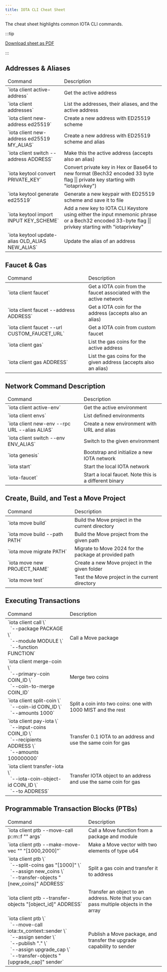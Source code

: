 ```yaml
---
title: IOTA CLI Cheat Sheet
---
```


The cheat sheet highlights common IOTA CLI commands.

:::tip

<a href="/doc/iota-cli-cheatsheet.pdf" target="_blank" rel="noreferrer">Download sheet as PDF</a>

:::

## Addresses & Aliases

<table class="w-100">
	<thead>
		<tr>
			<td>Command</td>
			<td>Description</td>
		</tr>
	</thead>
	<tbody>
		<tr>
			<td class="w-2/3">`iota client active-address`</td>
			<td class="w-1/3">Get the active address</td>
		</tr>
		<tr>
			<td class="w-2/3">`iota client addresses`</td>
			<td class="w-1/3">List the addresses, their aliases, and the active address</td>
		</tr>
		<tr>
			<td class="w-2/3">`iota client new-address ed25519`</td>
			<td class="w-1/3">Create a new address with ED25519 scheme</td>
		</tr>
		<tr>
			<td class="w-2/3">`iota client new-address ed25519 MY_ALIAS`</td>
			<td class="w-1/3">Create a new address with ED25519 scheme and alias</td>
		</tr>
		<tr>
			<td class="w-2/3">`iota client switch --address ADDRESS`</td>
			<td class="w-1/3">Make this the active address (accepts also an alias)</td>
		</tr>
		<tr> 	
			<td class="w-2/3">`iota keytool convert PRIVATE_KEY`</td>
			<td class="w-1/3">Convert private key in Hex or Base64 to new format (Bech32 encoded 33 byte flag || private key starting with "iotaprivkey")</td>
		</tr>
		<tr>
			<td class="w-2/3">`iota keytool generate ed25519`</td>
			<td class="w-1/3">Generate a new keypair with ED25519 scheme and save it to file</td>
		</tr>
		<tr> 	
      <td class="w-2/3">`iota keytool import INPUT KEY_SCHEME`</td>
			<td class="w-1/3">Add a new key to IOTA CLI Keystore using either the input mnemonic phrase or a Bech32 encoded 33-byte flag || privkey starting with "iotaprivkey"</td>
		</tr>
		<tr>
			<td class="w-2/3">`iota keytool update-alias OLD_ALIAS NEW_ALIAS`</td>
			<td class="w-1/3">Update the alias of an address</td>
		</tr>
	</tbody>
</table>

## Faucet & Gas

<table class="w-100">
	<thead>
		<tr>
			<td>Command</td>
			<td>Description</td>
		</tr>
	</thead>
	<tbody>
		<tr>
			<td class="w-2/3">`iota client faucet`</td>
			<td class="w-1/3">Get a IOTA coin from the faucet associated with the active network</td>
		</tr>
		<tr>
			<td class="w-2/3">`iota client faucet --address ADDRESS`</td>
			<td class="w-1/3">Get a IOTA coin for the address (accepts also an alias)</td>
		</tr>
		<tr>
			<td class="w-2/3">`iota client faucet --url CUSTOM_FAUCET_URL`</td>
			<td class="w-1/3">Get a IOTA coin from custom faucet</td>
		</tr>
		<tr>
			<td class="w-2/3">`iota client gas`</td>
			<td class="w-1/3">List the gas coins for the active address</td>
		</tr>
		<tr>
			<td class="w-2/3">`iota client gas ADDRESS`</td>
			<td class="w-1/3">List the gas coins for the given address (accepts also an alias)</td>
		</tr>
	</tbody>
</table>

## Network Command Description

<table class="w-100">
	<thead>
		<tr>
			<td>Command</td>
			<td>Description</td>
		</tr>
	</thead>
	<tbody>
		<tr>
			<td class="w-2/3">`iota client active-env`</td>
			<td class="w-1/3">Get the active environment</td>
		</tr>
		<tr>
			<td class="w-2/3">`iota client envs`</td>
			<td class="w-1/3">List defined environments</td>
		</tr>
		<tr>
			<td class="w-2/3">`iota client new-env --rpc URL --alias ALIAS`</td>
			<td class="w-1/3">Create a new environment with URL and alias</td>
		</tr>
		<tr>
			<td class="w-2/3">`iota client switch --env ENV_ALIAS`</td>
			<td class="w-1/3">Switch to the given environment</td>
		</tr>
		<tr>
			<td class="w-2/3">`iota genesis`</td>
			<td class="w-1/3">Bootstrap and initialize a new IOTA network</td>
		</tr>
		<tr>
			<td class="w-2/3">`iota start`</td>
			<td class="w-1/3">Start the local IOTA network</td>
		</tr>
		<tr>
			<td class="w-2/3">`iota-faucet`</td>
			<td class="w-1/3">Start a local faucet. Note this is a different binary</td>
		</tr>
	</tbody>
</table>

## Create, Build, and Test a Move Project

<table class="w-100">
	<thead>
		<tr>
			<td>Command</td>
			<td>Description</td>
		</tr>
	</thead>
	<tbody>
		<tr>
			<td class="w-2/3">`iota move build`</td>
			<td class="w-1/3">Build the Move project in the current directory</td>
		</tr>
		<tr>
			<td class="w-2/3">`iota move build --path PATH`</td>
			<td class="w-1/3">Build the Move project from the given path</td>
		</tr>
		<tr>
			<td class="w-2/3">`iota move migrate PATH`</td>
			<td class="w-1/3">Migrate to Move 2024 for the package at provided path</td>
		</tr>
		<tr>
			<td class="w-2/3">`iota move new PROJECT_NAME`</td>
			<td class="w-1/3">Create a new Move project in the given folder</td>
		</tr>
		<tr>
			<td class="w-2/3">`iota move test`</td>
			<td class="w-1/3">Test the Move project in the current directory</td>
		</tr>
	</tbody>
</table>

## Executing Transactions

<table class="w-100">
	<thead>
		<tr>
			<td>Command</td>
			<td>Description</td>
		</tr>
	</thead>
	<tbody>
		<tr>
			<td class="w-2/3">`iota client call \`<br/>&nbsp;&nbsp;`--package PACKAGE \`<br/>&nbsp;&nbsp;`--module MODULE \`<br/>&nbsp;&nbsp;`--function FUNCTION`</td>
			<td class="w-1/3">Call a Move package</td>
		</tr>
		<tr>
			<td class="w-2/3">`iota client merge-coin \`<br/>&nbsp;&nbsp;`--primary-coin COIN_ID \`<br/>&nbsp;&nbsp;`--coin-to-merge COIN_ID`</td>
			<td class="w-1/3">Merge two coins</td>
		</tr>
		<tr>
			<td class="w-2/3">`iota client split-coin \`<br/>&nbsp;&nbsp;`--coin-id COIN_ID \`<br/>&nbsp;&nbsp;`--amounts 1000`</td>
			<td class="w-1/3">Split a coin into two coins: one with 1000 MIST and the rest</td>
		</tr>
		<tr>
			<td class="w-2/3">
				`iota client pay-iota \`<br/>&nbsp;&nbsp;`--input-coins COIN_ID \`<br/>&nbsp;&nbsp;`--recipients ADDRESS \`<br/>&nbsp;&nbsp;`--amounts 100000000`
			</td>
			<td class="w-1/3">Transfer 0.1 IOTA to an address and use the same coin for gas</td>
		</tr>
		<tr>
			<td class="w-2/3">`iota client transfer-iota \`<br/>&nbsp;&nbsp;`--iota-coin-object-id COIN_ID \`<br/>&nbsp;&nbsp;`--to ADDRESS`</td>
			<td class="w-1/3">Transfer IOTA object to an address and use the same coin for gas</td>
		</tr>
	</tbody>
</table>

## Programmable Transaction Blocks (PTBs)

<table class="w-100">
	<thead>
		<tr>
			<td>Command</td>
			<td>Description</td>
		</tr>
	</thead>
	<tbody>
		<tr>
			<td class="w-2/3">`iota client ptb --move-call p::m::f "<type>" args`</td>
			<td class="w-1/3">Call a Move function from a package and module</td>
		</tr>
		<tr>
			<td class="w-2/3">`iota client ptb --make-move-vec "<u64>" "[1000,2000]"`</td>
			<td class="w-1/3">Make a Move vector with two elements of type u64</td>
		</tr>
		<tr>
			<td class="w-2/3">
				`iota client ptb \`<br/>&nbsp;&nbsp;`--split-coins gas "[1000]" \`<br/>&nbsp;&nbsp;`--assign new_coins \`<br/>&nbsp;&nbsp;`--transfer-objects
				"[new_coins]" ADDRESS`
			</td>
			<td class="w-1/3">Split a gas coin and transfer it to address</td>
		</tr>
		<tr>
			<td class="w-2/3">`iota client ptb --transfer-objects "[object_id]" ADDRESS`</td>
			<td class="w-1/3">
				Transfer an object to an address. Note that you can pass multiple objects in the array
			</td>
		</tr>
		<tr>
			<td class="w-2/3">
				`iota client ptb \`<br/>&nbsp;&nbsp;`--move-call iota::tx_context::sender \`<br/>&nbsp;&nbsp;`--assign sender \`<br/>&nbsp;&nbsp;`--publish "." \`<br/>&nbsp;&nbsp;`--assign
				upgrade_cap \`<br/>&nbsp;&nbsp;`--transfer-objects "[upgrade_cap]" sender`
			</td>
			<td class="w-1/3">Publish a Move package, and transfer the upgrade capability to sender</td>
		</tr>
	</tbody>
</table>
